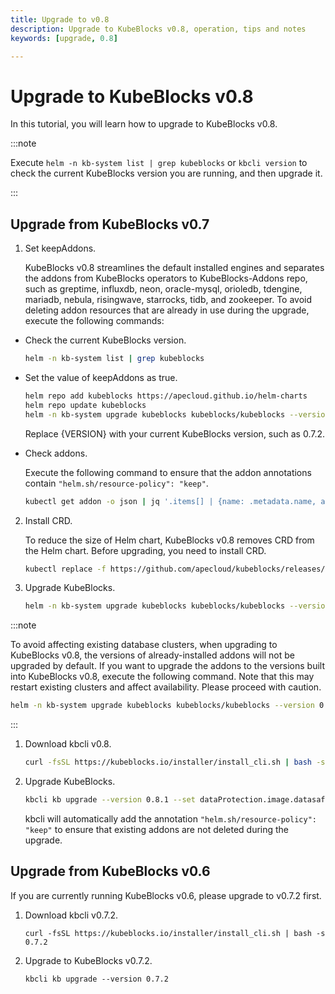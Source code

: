 ```yaml
---
title: Upgrade to v0.8
description: Upgrade to KubeBlocks v0.8, operation, tips and notes
keywords: [upgrade, 0.8]

---
```



# Upgrade to KubeBlocks v0.8

In this tutorial, you will learn how to upgrade to KubeBlocks v0.8.

:::note

Execute `helm -n kb-system list | grep kubeblocks` or `kbcli version` to check the current KubeBlocks version you are running, and then upgrade it.

:::

## Upgrade from KubeBlocks v0.7

<Tabs>

<TabItem value="Helm" label="Helm" default>

1. Set keepAddons.

    KubeBlocks v0.8 streamlines the default installed engines and separates the addons from KubeBlocks operators to KubeBlocks-Addons repo, such as greptime, influxdb, neon, oracle-mysql, orioledb, tdengine, mariadb, nebula, risingwave, starrocks, tidb, and zookeeper. To avoid deleting addon resources that are already in use during the upgrade, execute the following commands:

- Check the current KubeBlocks version.

    ```bash
    helm -n kb-system list | grep kubeblocks
    ```

- Set the value of keepAddons as true.

    ```bash
    helm repo add kubeblocks https://apecloud.github.io/helm-charts
    helm repo update kubeblocks
    helm -n kb-system upgrade kubeblocks kubeblocks/kubeblocks --version \{VERSION\} --set keepAddons=true
    ```

    Replace \{VERSION\} with your current KubeBlocks version, such as 0.7.2.

- Check addons.

    Execute the following command to ensure that the addon annotations contain `"helm.sh/resource-policy": "keep"`.

    ```bash
    kubectl get addon -o json | jq '.items[] | {name: .metadata.name, annotations: .metadata.annotations}'
    ```

2. Install CRD.

    To reduce the size of Helm chart, KubeBlocks v0.8 removes CRD from the Helm chart. Before upgrading, you need to install CRD.

    ```bash
    kubectl replace -f https://github.com/apecloud/kubeblocks/releases/download/v0.8.1/kubeblocks_crds.yaml
    ```

3. Upgrade KubeBlocks.

    ```bash
    helm -n kb-system upgrade kubeblocks kubeblocks/kubeblocks --version 0.8.1 --set dataProtection.image.datasafed.tag=0.1.0
    ```

:::note

To avoid affecting existing database clusters, when upgrading to KubeBlocks v0.8, the versions of already-installed addons will not be upgraded by default. If you want to upgrade the addons to the versions built into KubeBlocks v0.8, execute the following command. Note that this may restart existing clusters and affect availability. Please proceed with caution.

```bash
helm -n kb-system upgrade kubeblocks kubeblocks/kubeblocks --version 0.8.1 --set upgradeAddons=true
```

:::

</TabItem>

<TabItem value="kbcli" label="kbcli">

1. Download kbcli v0.8.

    ```bash
    curl -fsSL https://kubeblocks.io/installer/install_cli.sh | bash -s 0.8.1
    ```

2. Upgrade KubeBlocks.

    ```bash
    kbcli kb upgrade --version 0.8.1 --set dataProtection.image.datasafed.tag=0.1.0
    ```

    kbcli will automatically add the annotation `"helm.sh/resource-policy": "keep"` to ensure that existing addons are not deleted during the upgrade.

</TabItem>

</Tabs>

## Upgrade from KubeBlocks v0.6

If you are currently running KubeBlocks v0.6, please upgrade to v0.7.2 first.

1. Download kbcli v0.7.2.

    ```shell
    curl -fsSL https://kubeblocks.io/installer/install_cli.sh | bash -s 0.7.2
    ```

2. Upgrade to KubeBlocks v0.7.2.

    ```shell
    kbcli kb upgrade --version 0.7.2
    ```